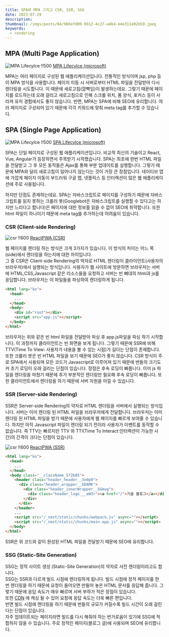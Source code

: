 ```yaml
---
title: SPA와 MPA 그리고 CSR, SSR, SSG
date: 2023-07-29
description:
thumbnail: /imgs/posts/04/966efd09-9912-4c27-a4b4-e4e311e02b59.jpeg
keywords:
  - rendering
---
```


## MPA (Multi Page Application)

![MPA Lifecylce !!500](/imgs/posts/04/966efd09-9912-4c27-a4b4-e4e311e02b59.jpeg)
[MPA Lifecylce (microsoft)](https://learn.microsoft.com/en-us/archive/msdn-magazine/2013/november/asp-net-single-page-applications-build-modern-responsive-web-apps-with-asp-net)

MPA는 여러 페이지로 구성된 웹 애플리케이션입니다. 전통적인 방식이며 jsp, php 등이 MPA 방식을 사용합니다. 페이지 이동 시 서버로부터 HTML 파일을 전달받아 다시 렌더링을 시도합니다. 이 때문에 새로고침(깜빡임)이 발생하는데요. 그렇기 때문에 페이지를 로드하는데 오래 걸리고 새로고침으로 인해 스크롤 위치, 폼 양식, 포커스 등이 사라져 유저 경험에서도 좋지 않습니다. 반면, MPA는 SPA에 비해 SEO에 유리합니다. 여러 페이지로 구성되어 있기 때문에 각각 키워드에 맞춰 meta tag를 추가할 수 있습니다.

## SPA (Single Page Application)

![MPA Lifecylce !!500](/imgs/posts/04/10a10d4b-1bad-4765-9d61-180a67fdf5da.jpeg)
[SPA Lifecylce (microsoft)](https://learn.microsoft.com/en-us/archive/msdn-magazine/2013/november/asp-net-single-page-applications-build-modern-responsive-web-apps-with-asp-net)

SPA는 단일 페이지로 구성된 웹 애플리케이션입니다. 비교적 최신의 기술이고 React, Vue, Angular가 등장하면서 주목받기 시작했습니다. SPA는 최초에 한번 HTML 파일을 전달받고 그 후 모든 동작들은 Ajax를 통해 부분 업데이트를 실행합니다. 그렇기 때문에 MPA와 달리 새로고침이 일어나지 않는다는 것이 가장 큰 장점입니다. 네이티브 앱에 가깝게 페이지 이동이 부드러워 구글 맵, 넷플릭스 등 인터랙션이 많은 웹 애플리케이션에 주로 사용됩니다.

하지만 단점도 존재하는데요. SPA는 자바스크립트로 페이지를 구성하기 때문에 자바스크립트를 읽지 못하는 크롤러 봇(Googlebot은 자바스크립트를 실행할 수 있다고는 하지만 느리다고 합니다)은 페이지에 대한 정보를 읽을 수 없어 SEO에 취약합니다. 또한 html 파일이 하나이기 때문에 meta tag를 추가하는데 어려움이 있습니다.

### CSR (Client-side Rendering)

![csr !!600](/imgs/posts/04/904906f9-f31e-4e61-a9d0-3c7a4c45a112.png)
[ReactPWA (CSR)](https://www.reactpwa.com/docs/en/feature-ssr.html)

웹 페이지를 렌더링 하는 방식은 크게 3가지가 있습니다. 이 방식의 차이는 어느 쪽(side)에서 렌더링을 하는지에 대한 차이입니다.<br/>
그 중 CSR은 Client-side Rendering의 약자로 HTML 렌더링이 클라이언트(사용자의 브라우저)에서 실행되는 방식입니다.
사용자가 웹 사이트에 방문하면 브라우저는 서버에 HTML,CSS,Javascript 같은 리소스들을 요청하고 서버는 빈 뼈대의 html과 js를 응답합니다. 브라우저는 이 파일들을 파싱하여 렌더링하게 됩니다.

```html {6}
<html lang="ko">
  <head>
    ...
  </head>
  <body>
    <div id="root"></div>
    <script src="app.js"></script>
  </body>
</html>
```

브라우저는 위와 같은 빈 html 파일을 전달받아 파싱 후 app.js파일을 파싱 하기 시작합니다. 이 과정까지 클라이언트는 빈 화면을 보게 됩니다. 그렇기 때문에 SSR에 비해 TTV(Time To View: 사용자가 내용을 볼 수 있는 시점)가 길다는 단점이 존재합니다. 또한 크롤러 봇은 빈 HTML 파일을 보기 때문에 SEO가 좋지 않습니다. CSR 방식이 주로 SPA에서 사용되며 모든 코드가 Javascript로 이루어져 있기 때문에 번들의 크기도 커 초기 로딩이 오래 걸리는 단점이 있습니다.
장점은 후속 로딩이 빠릅니다. 이미 js 파일을 렌더링을 마쳤기 때문에 추가 부분적인 렌더링만 필요해 후속 로딩이 빠릅니다. 또한 클라이언트에서 렌더링을 하기 때문에 서버 자원을 아낄 수 있습니다.

### SSR (Server-side Rendering)

SSR은 Server-side Rendering의 약자로 HTML 렌더링을 서버에서 실행되는 방식입니다. 서버는 이미 렌더링 된 HTML 파일을 브라우저에게 전달합니다. 브라우저는 이미 렌더링 된 HTML 파일을 받기 때문에 사용자에게 웹 페이지를 빠르게 보여줄 수 있습니다. 하지만 아직 Javascript 파일이 렌더링 되기 전이라 사용자가 이벤트를 동작할 수 없습니다. 즉 TTV는 빠르지만 TTV 와 TTI(Time To Interact:인터랙션이 가능한 시간)의 간격이 크다는 단점이 있습니다.

![csr !!600](/imgs/posts/04/2232cbbc-284d-4b7d-a979-ec8f22902a8e.png)
[ReactPWA (SSR)](https://www.reactpwa.com/docs/en/feature-ssr.html)

```html {6-13}
<html lang="ko">
  <head>
    ...
  </head>
  <body class="__className_572b85">
    <header class="header_header__3o0p0">
      <div class="header_wrapper__bDAMK">
        <div class="header_innerWrapper__GGmug">
          <div class="header_logo___eW3r"><a href="/">기술 블로그</a></div>
        </div>
      </div>
    </header>
    ...
    <script src="/_next/static/chunks/webpack.js" async=""></script>
    <script src="/_next/static/chunks/main-app.js" async=""></script>
  </body>
</html>
```

SSR은 위 코드와 같이 완성된 HTML 파일을 전달받기 때문에 SEO에 유리합니다.

### SSG (Static-Site Generation)

SSG는 정적 사이트 생성 (Static-Site Generation)의 약자로 사전 렌더링이라고도 합니다.<br/>
SSG는 SSR과 다르게 빌드 시점에 렌더링하게 됩니다.
빌드 시점에 정적 페이지를 한 번 렌더링을 하기 때문에 요청이 들어오면 만들어 놓은 HTML 문서를 응답해 줍니다.
그렇기 때문에 응답 속도가 매우 빠르며 서버 부하가 적은 장점이 있습니다.<br/>
또한 <a href="/cdn-content-delivery-network-%EC%9D%B4%EB%9E%80-" target="_blank">CDN</a> 에 캐싱 될 수 있어 요청에 응답 속도는 더욱 빠른 편입니다.<br/>
반면 빌드 시점에 렌더링을 하기 때문에 번들의 규모가 커질수록 빌드 시간이 오래 걸린다는 단점이 있습니다.<br/>
자주 업데이트되는 페이지라면 빌드를 다시 해줘야 하는 번거로움이 있기에 SSG에 적합하지 않을 수 있습니다. 주로 정적인 페이지(블로그 글)에 사용되며 SEO에 유리합니다.
